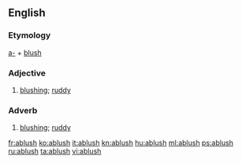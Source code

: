 ==English==

===Etymology===
[[a-]] + [[blush]]

===Adjective===
{{en-adj}}

#[[blushing]]; [[ruddy]]

===Adverb===
{{en-adv}}

#[[blushing]]; [[ruddy]]

[[fr:ablush]]
[[ko:ablush]]
[[it:ablush]]
[[kn:ablush]]
[[hu:ablush]]
[[ml:ablush]]
[[ps:ablush]]
[[ru:ablush]]
[[ta:ablush]]
[[vi:ablush]]